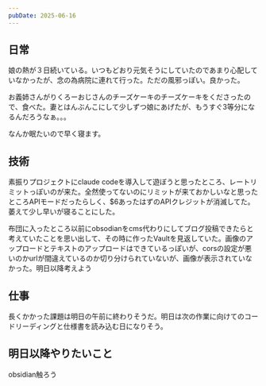 ```yaml
---
pubDate: 2025-06-16
---
```



## 日常

娘の熱が３日続いている。いつもどおり元気そうにしていたのであまり心配していなかったが、念の為病院に連れて行った。ただの風邪っぽい。良かった。

お義姉さんがりくろーおじさんのチーズケーキのチーズケーキをくださったので、食べた。妻とはんぶんこにして少しずつ娘にあげたが、もうすぐ3等分になるんだろうなぁ。。。

なんか眠たいので早く寝ます。

## 技術

素振りプロジェクトにclaude codeを導入して遊ぼうと思ったところ、レートリミットっぽいのが来た。全然使ってないのにリミットが来ておかしいなと思ったところAPIモードだったらしく、$6あったはずのAPIクレジットが消滅してた。萎えて少し早いが寝ることにした。

布団に入ったところ以前にobsodianをcms代わりにしてブログ投稿できたらと考えていたことを思い出して、その時に作ったVaultを見返していた。画像のアップロードとテキストのアップロードはできているっぽいが、corsの設定が悪いのかurlが間違えているのか切り分けられていないが、画像が表示されていなかった。明日以降考えよう


## 仕事

長くかかった課題は明日の午前に終わりそうだ。明日は次の作業に向けてのコードリーディングと仕様書を読み込む日になりそう。


## 明日以降やりたいこと

obsidian触ろう
